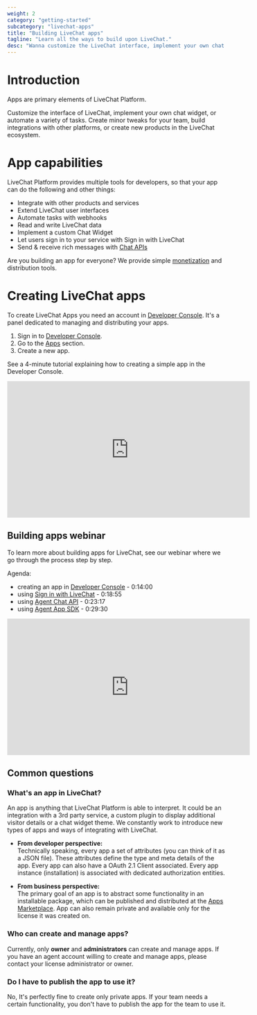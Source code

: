 ```yaml
---
weight: 2
category: "getting-started"
subcategory: "livechat-apps"
title: "Building LiveChat apps"
tagline: "Learn all the ways to build upon LiveChat."
desc: "Wanna customize the LiveChat interface, implement your own chat widget, or automate some tasks? It's all possible. Make minor tweaks for your team, build integrations with other platforms, and create new products in the LiveChat ecosystem."
---
```


# Introduction

Apps are primary elements of LiveChat Platform.

Customize the interface of LiveChat, implement your own chat widget, or automate a variety of tasks. Create minor tweaks for your team, build integrations with other platforms, or create new products in the LiveChat ecosystem.

# App capabilities

LiveChat Platform provides multiple tools for developers, so that your app can do the following and other things:

- Integrate with other products and services
- Extend LiveChat user interfaces
- Automate tasks with webhooks
- Read and write LiveChat data
- Implement a custom Chat Widget
- Let users sign in to your service with Sign in with LiveChat
- Send & receive rich messages with [Chat APIs](/messaging/)

Are you building an app for everyone? We provide simple [monetization](/monetization/how-to-monetize-apps/) and distribution tools.

# Creating LiveChat apps

To create LiveChat Apps you need an account in [Developer Console](https://developers.livechat.com/console/). It's a panel dedicated to managing and distributing your apps.

1. Sign in to [Developer Console](https://developers.livechat.com/console/).
2. Go to the [Apps](https://developers.livechat.com/console/apps/) section.
3. Create a new app.

See a 4-minute tutorial explaining how to creating a simple app in the Developer Console.

<iframe
  width="560"
  height="315"
  src="https://www.youtube.com/embed/QmnFM-p8zpg"
  frameborder="0"
  allow="accelerometer; autoplay; encrypted-media; gyroscope; picture-in-picture"
  allowfullscreen
></iframe>

## Building apps webinar

To learn more about building apps for LiveChat, see our webinar where we go through the process step by step.

Agenda:

- creating an app in <a href="https://developers.livechat.com/console/" target="_blank">Developer Console</a> - 0:14:00
- using [Sign in with LiveChat](/getting-started/authorization/sign-in-with-livechat/) - 0:18:55
- using [Agent Chat API](/messaging/agent-chat-api/) - 0:23:17
- using [Agent App SDK](/extending-ui/extending-agent-app/agent-app-sdk/) - 0:29:30

<iframe
  width="560"
  height="315"
  src="https://www.youtube.com/embed/hCB6scMaH8Y"
  frameborder="0"
  allow="accelerometer; autoplay; encrypted-media; gyroscope; picture-in-picture"
  allowfullscreen
></iframe>

## Common questions

### What's an app in LiveChat?

An app is anything that LiveChat Platform is able to interpret. It could be an integration with a 3rd party service, a custom plugin to display additional visitor details or a chat widget theme. We constantly work to introduce new types of apps and ways of integrating with LiveChat.

- **From developer perspective:** <br/>Technically speaking, every app a set of attributes (you can think of it as a JSON file). These attributes define the type and meta details of the app. Every app can also have a OAuth 2.1 Client associated. Every app instance (installation) is associated with dedicated authorization entities.

- **From business perspective:** <br/>The primary goal of an app is to abstract some functionality in an installable package, which can be published and distributed at the [Apps Marketplace](https://my.livechatinc.com/marketplace). App can also remain private and available only for the license it was created on.

### Who can create and manage apps?

Currently, only **owner** and **administrators** can create and manage apps. If you have an agent account willing to create and manage apps, please contact your license administrator or owner.

### Do I have to publish the app to use it?

No, It's perfectly fine to create only private apps. If your team needs a certain functionality, you don't have to publish the app for the team to use it.
